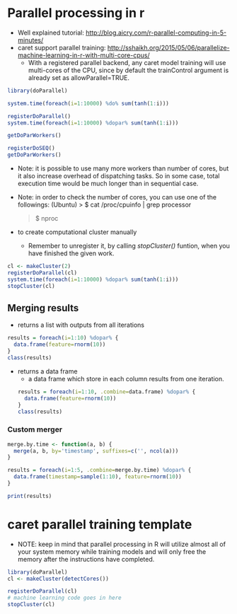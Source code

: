 # Parallel processing in r
  - Well explained tutorial: <http://blog.aicry.com/r-parallel-computing-in-5-minutes/>
  - caret support parallel training: <http://sshaikh.org/2015/05/06/parallelize-machine-learning-in-r-with-multi-core-cpus/>
    + With a registered parallel backend, any caret model training will use multi-cores of the CPU, since by default the trainControl argument is already set as allowParallel=TRUE.

```r
library(doParallel) 

system.time(foreach(i=1:10000) %do% sum(tanh(1:i)))

registerDoParallel() 
system.time(foreach(i=1:10000) %dopar% sum(tanh(1:i)))

getDoParWorkers()

registerDoSEQ()  
getDoParWorkers()
```

  - Note: it is possible to use many more workers than number of cores, but it also increase overhead of dispatching tasks. So in some case, total execution time would be much longer than in sequential case.
  
  - Note: in order to check the number of cores, you can use one of the followings: (Ubuntu)
    > $ cat /proc/cpuinfo | grep processor
    
    > $ nproc

  - to create computational cluster manually
    + Remember to unregister it, by calling *stopCluster()* funtion, when you have finished the given work.

```r
cl <- makeCluster(2)  
registerDoParallel(cl)  
system.time(foreach(i=1:10000) %dopar% sum(tanh(1:i)))  
stopCluster(cl)
```


## Merging results
  - returns a list with outputs from all iterations
```r
results = foreach(i=1:10) %dopar% {  
  data.frame(feature=rnorm(10))
}
class(results)
```

  - returns a data frame
    + a data frame which store in each column results from one iteration.
```r
results = foreach(i=1:10, .combine=data.frame) %dopar% {  
  data.frame(feature=rnorm(10))
}
class(results)
```

### Custom merger

```r
merge.by.time <- function(a, b) {  
  merge(a, b, by='timestamp', suffixes=c('', ncol(a)))
}

results = foreach(i=1:5, .combine=merge.by.time) %dopar% {  
  data.frame(timestamp=sample(1:10), feature=rnorm(10))
}

print(results)
```

# caret parallel training template
  - NOTE: keep in mind that parallel processing in R will utilize almost all of your system memory while training models and will only free the memory after the instructions have completed.
```r
library(doParallel)
cl <- makeCluster(detectCores())

registerDoParallel(cl)
# machine learning code goes in here
stopCluster(cl)
```



